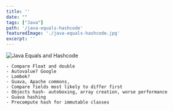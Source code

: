 ```yaml
---
title: ''
date: ""
tags: ["Java"]
path: '/java-equals-hashcode'
featuredImage: './java-equals-hashcode.jpg'
excerpt: ''
---
```


![Java Equals and Hashcode](./java-equals-hashcode.jpg)



	- Compare Float and double
    - Autovalue? Google
	- Lombok?
	- Guava, Apache commons,
	- Compare fields most likely to differ first
	- Objects hash- autoboxing, array creation, worse performance
	- Guava hashing
	- Precompute hash for immutable classes

